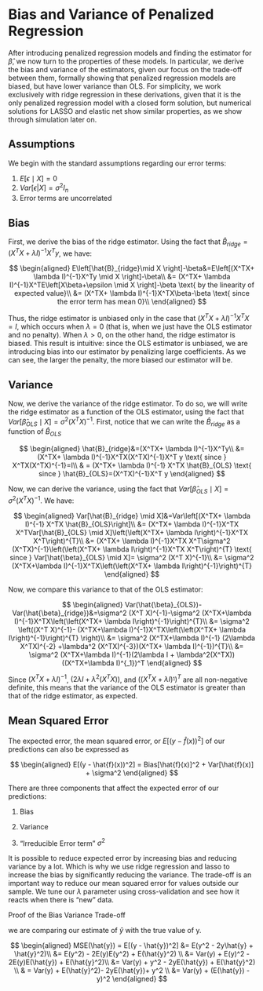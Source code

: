 # Bias and Variance of Penalized Regression 

After introducing penalized regression models and finding the estimator for $\hat{\beta}$, we now turn to the properties of these models. In particular, we derive the bias and variance of the estimators, given our focus on the trade-off between them, formally showing that penalized regression models are biased, but have lower variance than OLS. For simplicity, we work exclusively with ridge regression in these derivations, given that it is the only penalized regression model with a  closed form solution, but numerical solutions for LASSO and elastic net show similar properties, as we show through simulation later on. 

## Assumptions

We begin with the standard assumptions regarding our error terms:

1. $E[\epsilon \mid X]=0$
2. $Var[\epsilon |X]=\sigma^2 I_n$
3. Error terms are uncorrelated

## Bias

First, we derive the bias of the ridge estimator. Using the fact that $\hat{B}_{ridge}=(X^TX+ \lambda I)^{-1}X^Ty$, we have:

$$
\begin{aligned}
E\left[\hat{B}_{ridge}\mid X \right]-\beta&=E\left[(X^TX+ \lambda I)^{-1}X^Ty \mid X \right]-\beta\\
&= (X^TX+ \lambda I)^{-1}X^TE\left[X\beta+\epsilon \mid X \right]-\beta \text{ by the linearity of expected value}\\
&= (X^TX+ \lambda I)^{-1}X^TX\beta-\beta \text{ since the error term has mean 0}\\
\end{aligned}
$$

Thus, the ridge estimator is  unbiased only in the case that $(X^TX+ \lambda I)^{-1}X^TX=I$, which occurs when $\lambda=0$ (that is, when we just have the OLS estimator and no penalty). When $\lambda>0$, on the other hand, the ridge estimator is biased. This result is intuitive: since the OLS estimator is unbiased, we are introducing bias into our estimator by penalizing large coefficients. As we can see, the larger the penalty, the more biased our estimator will be.

## Variance

Now, we derive the variance of the ridge estimator. To do so, we will write the ridge estimator as a function of the OLS estimator, using the fact that $Var[\hat{\beta}_{OLS} \mid X]= \sigma^2 (X^T X)^{-1}$. First, notice that we can write the $\hat{B}_{ridge}$ as a function of $\hat{B}_{OLS}$

$$
\begin{aligned}
\hat{B}_{ridge}&=(X^TX+ \lambda I)^{-1}X^Ty\\
&=(X^TX+ \lambda I)^{-1}X^TX(X^TX)^{-1}X^T y \text{ since } X^TX(X^TX)^{-1}=I\\
& = (X^TX+ \lambda I)^{-1} X^TX \hat{B}_{OLS} \text{ since } \hat{B}_{OLS}=(X^TX)^{-1}X^T y
\end{aligned}
$$

Now, we can derive the variance, using the fact that $Var[\hat{\beta}_{OLS} \mid X]= \sigma^2 (X^T X)^{-1}$. We have:

$$
\begin{aligned}
Var[\hat{B}_{ridge} \mid X]&=Var\left[(X^TX+ \lambda I)^{-1} X^TX \hat{B}_{OLS}\right]\\
&= (X^TX+ \lambda I)^{-1}X^TX X^TVar[\hat{B}_{OLS} \mid X]\left(\left(X^TX+ \lambda I\right)^{-1}X^TX X^T\right)^{T}\\
&=  (X^TX+ \lambda I)^{-1}X^TX X^T\sigma^2 (X^TX)^{-1}\left(\left(X^TX+ \lambda I\right)^{-1}X^TX X^T\right)^{T} \text{ since } Var[\hat{\beta}_{OLS} \mid X]= \sigma^2 (X^T X)^{-1}\\
&= \sigma^2 (X^TX+\lambda I)^{-1}X^TX\left(\left(X^TX+ \lambda I\right)^{-1}\right)^{T}
\end{aligned}
$$

Now, we compare this variance to that of the OLS estimator:

$$
\begin{aligned}
Var(\hat{\beta}_{OLS})-Var(\hat{\beta}_{ridge})&=\sigma^2 (X^T X)^{-1}-\sigma^2 (X^TX+\lambda I)^{-1}X^TX\left(\left(X^TX+ \lambda I\right)^{-1}\right)^{T}\\
&= \sigma^2 \left((X^T X)^{-1}-  (X^TX+\lambda I)^{-1}X^TX\left(\left(X^TX+ \lambda I\right)^{-1}\right)^{T}      \right)\\
&= \sigma^2  (X^TX+\lambda I)^{-1}    (2\lambda X^TX)^{-2} +\lambda^2 (X^TX)^{-3})(X^TX+ \lambda I)^{-1})^{T}\\
&= \sigma^2 (X^TX+\lambda I)^{-1}(2\lambda I + \lambda^2(X^TX))((X^TX+\lambda I)^{_1})^T
\end{aligned}
$$

Since $(X^TX+\lambda I)^{-1}$, $(2\lambda I + \lambda^2(X^TX))$, and $((X^TX+\lambda I)^{_1})^T$ are all non-negative definite, this means that the variance of the OLS estimator is greater than that of the ridge estimator, as expected. 

## Mean Squared Error


The expected error, the mean squared error, or $E[(y - \hat{f}(x))^2]$ of our predictions can also be expressed as 

$$
\begin{aligned}
E[(y - \hat{f}(x))^2] = Bias[\hat{f}(x)]^2 + Var[\hat{f}(x)] + \sigma^2
\end{aligned}
$$


There are three components that affect the expected error of our predictions:

1. Bias

2. Variance

3. "Irreducible Error term" $\sigma^2$

It is possible to reduce expected error by increasing bias and reducing variance by a lot. Which is why we use ridge regression and lasso to increase the bias by significantly reducing the variance. The trade-off is an important way to reduce our mean squared error for values outside our sample. We tune our $\lambda$ parameter using cross-validation and see how it reacts when there is "new" data. 


Proof of the Bias Variance Trade-off

we are comparing our estimate of $\hat{y}$ with the true value of y. 

$$
\begin{aligned}
MSE(\hat{y}) = E[(y - \hat{y})^2] &= E(y^2 - 2y\hat{y} + \hat{y}^2)\\
&= E(y^2) - 2E(y)E(y^2) + E(\hat{y}^2) \\
&= Var(y) + E(y)^2 - 2E(y)E(\hat{y}) + E(\hat{y}^2)\\
&= Var(y) + y^2 - 2yE(\hat{y}) + E(\hat{y}^2) \\
& = Var(y) + E(\hat{y}^2)- 2yE(\hat{y})+ y^2 \\
&= Var(y) + (E(\hat{y}) - y)^2
\end{aligned}
$$




